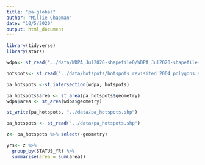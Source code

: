 ```yaml
---
title: "pa-global"
author: "Millie Chapman"
date: "10/5/2020"
output: html_document
---
```


```r
library(tidyverse)
library(stars)
```

```r
wdpa<- st_read("../data/WDPA_Jul2020-shapefile0/WDPA_Jul2020-shapefile-polygons.shp") 
```

```r
hotspots<- st_read("../data/hotspots/hotspots_revisited_2004_polygons.shp")
```

```r
pa_hotspots <-st_intersection(wdpa, hotspots)
```


```r
pa_hotspots$area <- st_area(pa_hotspots$geometry)
wdpa$area <- st_area(wdpa$geometry)

st_write(pa_hotspots, "../data/pa_hotspots.shp")
```

```r
pa_hotspots <- st_read("../data/pa_hotspots.shp")
```

```r
z<- pa_hotspots %>% select(-geometry)

yrs<- z %>%
  group_by(STATUS_YR) %>%
  summarise(area = sum(area))
```

